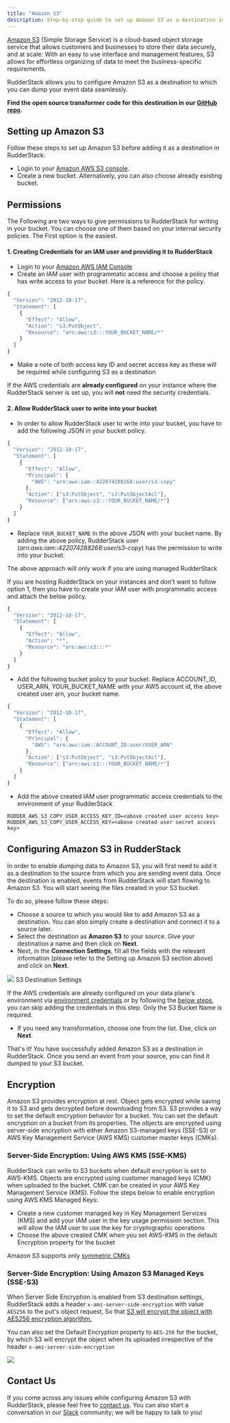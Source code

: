 ```yaml
---
title: "Amazon S3"
description: Step-by-step guide to set up Amazon S3 as a destination in RudderStack.
---
```


[Amazon S3](https://aws.amazon.com/s3/) \(Simple Storage Service\) is a cloud-based object storage service that allows customers and businesses to store their data securely, and at scale. With an easy to use interface and management features, S3 allows for effortless organizing of data to meet the business-specific requirements.

RudderStack allows you to configure Amazon S3 as a destination to which you can dump your event data seamlessly.

<div class="successBlock">

  **Find the open source transformer code for this destination in our <a href="https://github.com/rudderlabs/rudder-transformer/tree/master/v0/destinations/s3">GitHub repo</a>.**
</div>

## Setting up Amazon S3

Follow these steps to set up Amazon S3 before adding it as a destination in RudderStack:

- Login to your [Amazon AWS S3 console](https://aws.amazon.com/console/).
- Create a new bucket. Alternatively, you can also choose already existing bucket.

## Permissions

The Following are two ways to give permissions to RudderStack for writing in your bucket. You can choose one of them based on your internal security policies. The First option is the easiest.

#### 1. Creating Credentials for an IAM user and providing it to RudderStack

- Login to your [Amazon AWS IAM Console](https://console.aws.amazon.com/iam/home?region=us-east-1)
- Create an IAM user with programmatic access and choose a policy that has write access to your bucket. Here is a reference for the policy.

```javascript
{
  "Version": "2012-10-17",
  "Statement": [
    {
      "Effect": "Allow",
      "Action": "s3:PutObject",
      "Resource": "arn:aws:s3:::YOUR_BUCKET_NAME/*"
    }
  ]
}
```

- Make a note of both access key ID and secret access key as these will be required while configuring S3 as a destination

<div class="infoBlock">

If the AWS credentials are **already configured** on your instance where the RudderStack server is set up, you will **not** need the security credentials.

</div>

#### 2. Allow RudderStack user to write into your bucket

- In order to allow RudderStack user to write into your bucket, you have to add the following JSON in your bucket policy.

```javascript
{
  "Version": "2012-10-17",
  "Statement": [
    {
      "Effect": "Allow",
      "Principal": {
        "AWS": "arn:aws:iam::422074288268:user/s3-copy"
      },
      "Action": ["s3:PutObject", "s3:PutObjectAcl"],
      "Resource": ["arn:aws:s3:::YOUR_BUCKET_NAME/*"]
    }
  ]
}
```

- Replace `YOUR_BUCKET_NAME` in the above JSON with your bucket name. By adding the above policy, RudderStack user \(_arn:aws:iam::422074288268:user/s3-copy_\) has the permission to write into your bucket.

<div class="infoBlock">

The above approach will only work if you are using managed RudderStack

</div>

If you are hosting RudderStack on your instances and don't want to follow option 1, then you have to create your IAM user with programmatic access and attach the below policy.

```javascript
{
  "Version": "2012-10-17",
  "Statement": [
    {
      "Effect": "Allow",
      "Action": "*",
      "Resource": "arn:aws:s3:::*"
    }
  ]
}
```

- Add the following bucket policy to your bucket. Replace ACCOUNT_ID, USER_ARN, YOUR_BUCKET_NAME with your AWS account id, the above created user arn, your bucket name.

```javascript
{
  "Version": "2012-10-17",
  "Statement": [
    {
      "Effect": "Allow",
      "Principal": {
        "AWS": "arn:aws:iam::ACCOUNT_ID:user/USER_ARN"
      },
      "Action": ["s3:PutObject", "s3:PutObjectAcl"],
      "Resource": ["arn:aws:s3:::YOUR_BUCKET_NAME/*"]
    }
  ]
}
```

- Add the above created IAM user programmatic access credentials to the environment of your RudderStack

```markup
RUDDER_AWS_S3_COPY_USER_ACCESS_KEY_ID=<above created user access key>
RUDDER_AWS_S3_COPY_USER_ACCESS_KEY=<above created user secret access key>
```

## **Configuring** Amazon S3 **in RudderStack**

In order to enable dumping data to Amazon S3, you will first need to add it as a destination to the source from which you are sending event data. Once the destination is enabled, events from RudderStack will start flowing to Amazon S3. You will start seeing the files created in your S3 bucket.

To do so, please follow these steps:

- Choose a source to which you would like to add Amazon S3 as a destination. You can also simply create a destination and connect it to a source later.
- Select the destination as **Amazon S3** to your source. Give your destination a name and then click on **Next**.
- Next, in the **Connection Settings**, fill all the fields with the relevant information \(please refer to the Setting up Amazon S3 section above\) and click on **Next**.

<img src="../../assets/screenshot-2020-06-01-at-2.29.13-pm.png" />
<span class="imageTitle">S3 Destination Settings</span>

<div class="infoBlock">

If the AWS credentials are already configured on your data plane's environment via [environment credentials](https://docs.aws.amazon.com/sdk-for-go/v1/developer-guide/configuring-sdk.html#specifying-credentials) or by following the [below steps](https://rudderstack.com/docs/destinations/storage-platforms/amazon-s3/#permissions), you can skip adding the credentials in this step. Only the S3 Bucket Name is required.

</div>

- If you need any transformation, choose one from the list. Else, click on **Next**.

That's it! You have successfully added Amazon S3 as a destination in RudderStack. Once you send an event from your source, you can find it dumped to your S3 bucket.

## Encryption

Amazon S3 provides encryption at rest. Object gets encrypted while saving it to S3 and gets decrypted before downloading from S3. S3 provides a way to set the default encryption behavior for a bucket. You can set the default encryption on a bucket from its properties. The objects are encrypted using server-side encryption with either Amazon S3-managed keys \(SSE-S3\) or AWS Key Management Service \(AWS KMS\) customer master keys \(CMKs\).

### Server-Side Encryption: Using AWS KMS \(SSE-KMS\)

RudderStack can write to S3 buckets when default encryption is set to AWS-KMS. Objects are encrypted using customer managed keys \(CMK\) when uploaded to the bucket. CMK can be created in your AWS Key Management Service \(KMS\). Follow the steps below to enable encryption using AWS KMS Managed Keys:

- Create a new customer managed key in Key Management Services \(KMS\) and add your IAM user in the key usage permission section. This will allow the IAM user to use the key for cryptographic operations
- Choose the above created CMK when you set AWS-KMS in the default Encryption property for the bucket

<div class="infoBlock">

Amazon S3 supports only [symmetric CMKs](https://docs.aws.amazon.com/kms/latest/developerguide/symm-asymm-concepts.html#symmetric-cmks)

</div>

### Server-Side Encryption: Using Amazon S3 Managed Keys \(SSE-S3\)

When Server Side Encryption is enabled from S3 destination settings, RudderStack adds a header `x-amz-server-side-encryption` with value `AES256` to the put's object request, So that [S3 will encrypt the object with AES256 encryption algorithm.](https://docs.aws.amazon.com/AmazonS3/latest/dev/SSEUsingRESTAPI.html)

You can also set the Default Encryption property to `AES-256` for the bucket, by which S3 will encrypt the object when its uploaded irrespective of the header `x-amz-server-side-encryption`

<img src="../../assets/screenshot-2020-06-01-at-2.58.08-pm.png" />

## Contact Us

If you come across any issues while configuring Amazon S3 with RudderStack, please feel free to [contact us](mailto:%20docs@rudderstack.com). You can also start a conversation in our [Slack](https://rudderstack.com/join-rudderstack-slack-community) community; we will be happy to talk to you!
